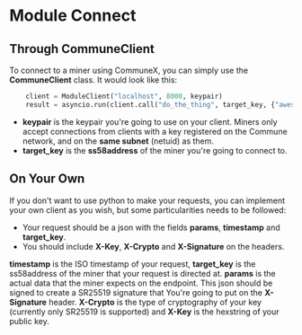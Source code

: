 # Module Connect

## Through CommuneClient

To connect to a miner using CommuneX, you can simply use the **CommuneClient** class. It would look like this:

```py
    client = ModuleClient("localhost", 8000, keypair)
    result = asyncio.run(client.call("do_the_thing", target_key, {"awesomeness": 45, "extra": "hi"}))
```

- **keypair** is the keypair you're going to use on your client. 
Miners only accept connections from clients with a key registered on the Commune network, and on the **same subnet** (netuid) as them. 
- **target_key** is the **ss58address** of the miner you're going to connect to.

## On Your Own
If you don't want to use python to make your requests, you can implement your own client as you wish, but some
particularities needs to be followed:

- Your request should be a json with the fields **params**, **timestamp** and **target_key**.
- You should include **X-Key**, **X-Crypto** and **X-Signature** on the headers.
  
**timestamp** is the ISO timestamp of your request, **target_key** is the ss58address of the miner that your request is directed at.
**params** is the actual data that the miner expects on the endpoint. This json should be signed to create a SR25519 signature that
You're going to put on the **X-Signature** header. **X-Crypto** is the type of cryptography of your key (currently only SR25519 is supported) and
**X-Key** is the hexstring of your public key.
